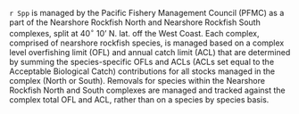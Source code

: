 
`r Spp` is managed by the Pacific Fishery Management Council (PFMC) as a part of the Nearshore Rockfish North and Nearshore Rockfish South complexes, split at 40$^\circ$ 10' N. lat. off the West Coast. Each complex, comprised of nearshore rockfish species, is managed based on a complex level overfishing limit (OFL) and annual catch limit (ACL) that are determined by summing the species-specific OFLs and ACLs (ACLs set equal to the Acceptable Biological Catch) contributions for all stocks managed in the complex (North or South). Removals for species within the Nearshore Rockfish North and South complexes are managed and tracked against the complex total OFL and ACL, rather than on a species by species basis.

